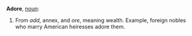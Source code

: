 '''Adore''', [[noun]]:

#From ''add'', annex, and ''ore'', meaning wealth.  Example, foreign nobles who marry American heiresses adore them.